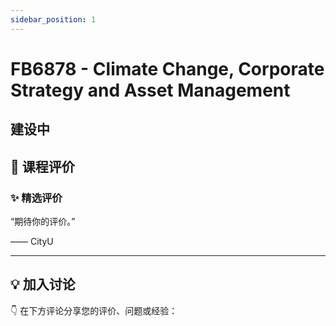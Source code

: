 ```yaml
---
sidebar_position: 1
---
```



# FB6878 - Climate Change, Corporate Strategy and Asset Management

## 建设中

## **💬 课程评价**

### ✨ **精选评价**
<div className={commentStyles.commentBox}>
    <p className={commentStyles.commentText}>
        “期待你的评价。”
    </p>
    <p className={commentStyles.commentAuthor}>—— CityU</p>
</div>

---

## **💡 加入讨论**

👇 在下方评论分享您的评价、问题或经验：
<Utterances />
